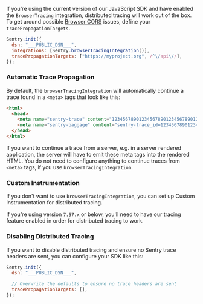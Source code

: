 If you're using the current version of our JavaScript SDK and have enabled the `BrowserTracing` integration, distributed tracing will work out of the box. To get around possible [Browser CORS](https://developer.mozilla.org/en-US/docs/Web/HTTP/CORS) issues, define your `tracePropagationTargets`.

```javascript
Sentry.init({
  dsn: "___PUBLIC_DSN___",
  integrations: [Sentry.browserTracingIntegration()],
  tracePropagationTargets: ["https://myproject.org", /^\/api\//],
});
```

### Automatic Trace Propagation

By default, the `browserTracingIntegration` will automatically continue a trace found in a `<meta>` tags that look like this:

```html
<html>
  <head>
    <meta name="sentry-trace" content="12345678901234567890123456789012-1234567890123456-1" />
    <meta name="sentry-baggage" content="sentry-trace_id=12345678901234567890123456789012,sentry-sample_rate=0.2,sentry-sampled=true,..." />
  </head>
</html>
```

If you want to continue a trace from a server, e.g. in a server rendered application, the server will have to emit these meta tags into the rendered HTML. You do not need to configure anything to continue traces from `<meta>` tags, if you use `browserTracingIntegration`.

### Custom Instrumentation

If you don't want to use `browserTracingIntegration`, you can set up <PlatformLink to="/tracing/trace-propagation/custom-instrumentation/">Custom Instrumentation</PlatformLink> for distributed tracing.

If you're using version `7.57.x` or below, you'll need to have our <PlatformLink to="/tracing/">tracing feature enabled</PlatformLink> in order for distributed tracing to work.

### Disabling Distributed Tracing

If you want to disable distributed tracing and ensure no Sentry trace headers are sent, you can configure your SDK like this:

```javascript
Sentry.init({
  dsn: "___PUBLIC_DSN___",

  // Overwrite the defaults to ensure no trace headers are sent
  tracePropagationTargets: [],
});
```
